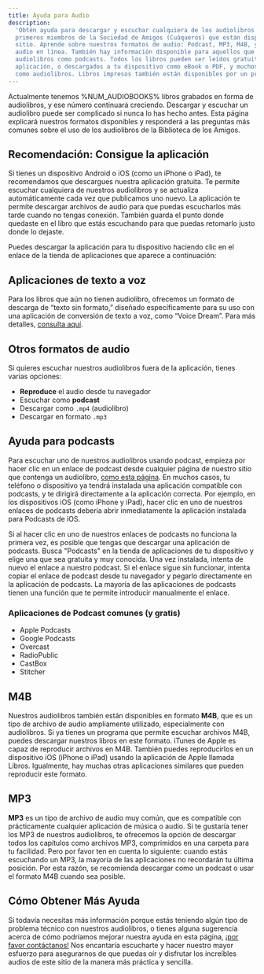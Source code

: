 ```yaml
---
title: Ayuda para Audio
description:
  'Obtén ayuda para descargar y escuchar cualquiera de los audiolibros gratuitos de los
  primeros miembros de la Sociedad de Amigos (Cuáqueros) que están disponibles en este
  sitio. Aprende sobre nuestros formatos de audio: Podcast, MP3, M4B, y cómo reproducir el
  audio en línea. También hay información disponible para aquellos que nunca han escuchado
  audiolibros como podcasts. Todos los libros pueden ser leídos gratuitamente en nuestra
  aplicación, o descargados a tu dispositivo como eBook o PDF, y muchos han sido grabados
  como audiolibros. Libros impresos también están disponibles por un precio muy económico.'
---
```


<Lead>
  Actualmente tenemos %NUM_AUDIOBOOKS% libros grabados en forma de audiolibros, y ese
  número continuará creciendo. Descargar y escuchar un audiolibro puede ser complicado si
  nunca lo has hecho antes. Esta página explicará nuestros formatos disponibles y
  responderá a las preguntas más comunes sobre el uso de los audiolibros de la Biblioteca
  de los Amigos.
</Lead>

## Recomendación: Consigue la aplicación

Si tienes un dispositivo Android o iOS (como un iPhone o iPad), te recomendamos que
descargues nuestra aplicación gratuita. Te permite escuchar cualquiera de nuestros
audiolibros y se actualiza automáticamente cada vez que publicamos uno nuevo. La
aplicación te permite descargar archivos de audio para que puedas escucharlos más tarde
cuando no tengas conexión. También guarda el punto donde quedaste en el libro que estás
escuchando para que puedas retomarlo justo donde lo dejaste.

<AppScreenshots emphasizing="listen" />

Puedes descargar la aplicación para tu dispositivo haciendo clic en el enlace de la tienda
de aplicaciones que aparece a continuación:

<AppStoreBadgeLinks />

## Aplicaciones de texto a voz

Para los libros que aún no tienen audiolibro, ofrecemos un formato de descarga de “texto
sin formato,” diseñado específicamente para su uso con una aplicación de conversión de
texto a voz, como “Voice Dream”. Para más detalles,
[consulta aquí](/descargar-texto-sin-formato).

## Otros formatos de audio

Si quieres escuchar nuestros audiolibros fuera de la aplicación, tienes varias opciones:

- **Reproduce** el audio desde tu navegador
- Escuchar como **podcast**
- Descargar como `.mp4` (audiolibro)
- Descargar en formato `.mp3`

## Ayuda para podcasts

Para escuchar uno de nuestros audiolibros usando podcast, empieza por hacer clic en un
enlace de podcast desde cualquier página de nuestro sitio que contenga un audiolibro,
[como esta página](/william-penn/no-cruz-no-corona#audiobook). En muchos casos, tu
teléfono o dispositivo ya tendrá instalada una aplicación compatible con podcasts, y te
dirigirá directamente a la aplicación correcta. Por ejemplo, en los dispositivos iOS (como
iPhone y iPad), hacer clic en uno de nuestros enlaces de podcasts debería abrir
inmediatamente la aplicación instalada para Podcasts de iOS.

Si al hacer clic en uno de nuestros enlaces de podcasts no funciona la primera vez, es
posible que tengas que descargar una aplicación de podcasts. Busca "Podcasts" en la tienda
de aplicaciones de tu dispositivo y elige una que sea gratuita y muy conocida. Una vez
instalada, intenta de nuevo el enlace a nuestro podcast. Si el enlace sigue sin funcionar,
intenta copiar el enlace de podcast desde tu navegador y pegarlo directamente en la
aplicación de podcasts. La mayoría de las aplicaciones de podcasts tienen una función que
te permite introducir manualmente el enlace.

### Aplicaciones de Podcast comunes (y gratis)

- Apple Podcasts
- Google Podcasts
- Overcast
- RadioPublic
- CastBox
- Stitcher

## M4B

Nuestros audiolibros también están disponibles en formato **M4B**, que es un tipo de
archivo de audio ampliamente utilizado, especialmente con audiolibros. Si ya tienes un
programa que permite escuchar archivos M4B, puedes descargar nuestros libros en este
formato. iTunes de Apple es capaz de reproducir archivos en M4B. También puedes
reproducirlos en un dispositivo iOS (iPhone o iPad) usando la aplicación de Apple llamada
Libros. Igualmente, hay muchas otras aplicaciones similares que pueden reproducir este
formato.

## MP3

**MP3** es un tipo de archivo de audio muy común, que es compatible con prácticamente
cualquier aplicación de música o audio. Si te gustaría tener los MP3 de nuestros
audiolibros, te ofrecemos la opción de descargar todos los capítulos como archivos MP3,
comprimidos en una carpeta para tu facilidad. Pero por favor ten en cuenta lo siguiente:
cuando estás escuchando un MP3, la mayoría de las aplicaciones no recordarán tu última
posición. Por esta razón, se recomienda descargar como un podcast o usar el formato M4B
cuando sea posible.

## Cómo Obtener Más Ayuda

Si todavía necesitas más información porque estás teniendo algún tipo de problema técnico
con nuestros audiolibros, o tienes alguna sugerencia acerca de cómo podríamos mejorar
nuestra ayuda en esta página, [¡por favor contáctanos!](./contactanos) Nos encantaría
escucharte y hacer nuestro mayor esfuerzo para asegurarnos de que puedas oír y disfrutar
los increíbles audios de este sitio de la manera más práctica y sencilla.
